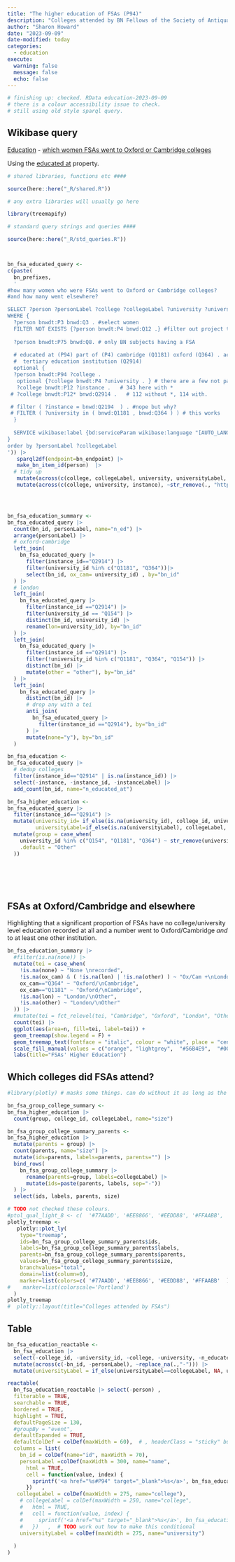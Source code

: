 ```yaml
---
title: "The higher education of FSAs (P94)"
description: "Colleges attended by BN Fellows of the Society of Antiquaries"
author: "Sharon Howard"
date: "2023-09-09"
date-modified: today
categories: 
  - education
execute: 
  warning: false
  message: false
  echo: false 
---
```


```r
# finishing up: checked. RData education-2023-09-09
# there is a colour accessibility issue to check.
# still using old style sparql query.
```

## Wikibase query

[Education](https://beyond-notability.wikibase.cloud/wiki/Project:SPARQL/examples#Education) - [which women FSAs went to Oxford or Cambridge colleges](https://beyond-notability.wikibase.cloud/wiki/Project:SPARQL/examples#Women_who_were_FSAs_who_went_to_Oxford_or_Cambridge_colleges)

Using the [educated at](https://beyond-notability.wikibase.cloud/wiki/Property:P94) property.

```r
# shared libraries, functions etc ####

source(here::here("_R/shared.R"))

# any extra libraries will usually go here 

library(treemapify)

# standard query strings and queries ####

source(here::here("_R/std_queries.R"))



bn_fsa_educated_query <-
c(paste(
  bn_prefixes,
  '
#how many women who were FSAs went to Oxford or Cambridge colleges?
#and how many went elsewhere?

SELECT ?person ?personLabel ?college ?collegeLabel ?university ?universityLabel ?instanceLabel ?instance
WHERE {  
  ?person bnwdt:P3 bnwd:Q3 . #select women
  FILTER NOT EXISTS {?person bnwdt:P4 bnwd:Q12 .} #filter out project team
  
  ?person bnwdt:P75 bnwd:Q8. # only BN subjects having a FSA 
  
  # educated at (P94) part of (P4) cambridge (Q1181) oxford (Q364) . academic degree is P59.
  #  tertiary education institution (Q2914)
  optional {
  ?person bnwdt:P94 ?college .  
   optional {?college bnwdt:P4 ?university . } # there are a few not part of something
   ?college bnwdt:P12 ?instance .   # 343 here with * 
 # ?college bnwdt:P12* bnwd:Q2914 .   # 112 without *, 114 with.

 # filter ( ?instance = bnwd:Q2194  ) . #nope but why?
 # FILTER ( ?university in ( bnwd:Q1181 , bnwd:Q364 ) ) # this works
  }
  
  SERVICE wikibase:label {bd:serviceParam wikibase:language "[AUTO_LANGUAGE],en-gb,en".}
}
order by ?personLabel ?collegeLabel
')) |>
   sparql2df(endpoint=bn_endpoint) |>
   make_bn_item_id(person)  |>
  # tidy up
   mutate(across(c(college, collegeLabel, university, universityLabel, instance, instanceLabel), ~na_if(., ""))) |>
   mutate(across(c(college, university, instance), ~str_remove(., "https://beyond-notability.wikibase.cloud/entity/"), .names = "{.col}_id")) 




bn_fsa_education_summary <-
bn_fsa_educated_query |>
  count(bn_id, personLabel, name="n_ed") |>
  arrange(personLabel) |>
  # oxford-cambridge
  left_join(
    bn_fsa_educated_query |>
      filter(instance_id=="Q2914") |>
      filter(university_id %in% c("Q1181", "Q364"))|>
      select(bn_id, ox_cam= university_id) , by="bn_id"
  ) |>
  # london
  left_join(
    bn_fsa_educated_query |>
      filter(instance_id =="Q2914") |>
      filter(university_id == "Q154") |>
      distinct(bn_id, university_id) |>
      rename(lon=university_id), by="bn_id"
  ) |>
  left_join(
    bn_fsa_educated_query |>
      filter(instance_id =="Q2914") |>
      filter(!university_id %in% c("Q1181", "Q364", "Q154")) |>
      distinct(bn_id) |>
      mutate(other = "other"), by="bn_id"
  ) |>
  left_join(
    bn_fsa_educated_query |>
      distinct(bn_id) |>
      # drop any with a tei
      anti_join(
        bn_fsa_educated_query |>
          filter(instance_id =="Q2914"), by="bn_id"
      ) |>
      mutate(none="y"), by="bn_id"
  )

bn_fsa_education <-
bn_fsa_educated_query |>
  # dedup colleges
  filter(instance_id=="Q2914" | is.na(instance_id)) |>
  select(-instance, -instance_id, -instanceLabel) |> 
  add_count(bn_id, name="n_educated_at")

bn_fsa_higher_education <-
bn_fsa_educated_query |>
  filter(instance_id=="Q2914") |>
  mutate(university_id= if_else(is.na(university_id), college_id, university_id),
         universityLabel=if_else(is.na(universityLabel), collegeLabel, universityLabel)) |>
  mutate(group = case_when(
    university_id %in% c("Q154", "Q1181", "Q364") ~ str_remove(universityLabel, "University of *" ),
    .default = "Other"
  )) 







```

## FSAs at Oxford/Cambridge and elsewhere

Highlighting that a significant proportion of FSAs have no college/university level education recorded at all and a number went to Oxford/Cambridge *and* to at least one other institution.

```r
bn_fsa_education_summary |>
  #filter(is.na(none)) |>
  mutate(tei = case_when(
    !is.na(none) ~ "None \nrecorded",
    !is.na(ox_cam) & ( !is.na(lon) | !is.na(other) ) ~ "Ox/Cam +\nLondon/Other",
    ox_cam=="Q364" ~ "Oxford/\nCambridge",
    ox_cam=="Q1181" ~ "Oxford/\nCambridge",
    !is.na(lon) ~ "London/\nOther",
    !is.na(other) ~ "London/\nOther"
  )) |>
  #mutate(tei = fct_relevel(tei, "Cambridge", "Oxford", "London", "Other")) |>
  count(tei) |>
  ggplot(aes(area=n, fill=tei, label=tei)) +
  geom_treemap(show.legend = F) +
  geom_treemap_text(fontface = "italic", colour = "white", place = "centre", grow = TRUE) +
  scale_fill_manual(values = c("orange", "lightgrey",  "#56B4E9",  "#0072B2")) + # i think this ordering is alphabetical
  labs(title="FSAs' Higher Education")
```


## Which colleges did FSAs attend?

```r
#library(plotly) # masks some things. can do without it as long as the plot doesn't get too complicated.
```

```r
bn_fsa_group_college_summary <-
bn_fsa_higher_education |>
  count(group, college_id, collegeLabel, name="size")

bn_fsa_group_college_summary_parents <-
bn_fsa_higher_education |>
  mutate(parents = group) |>
  count(parents, name="size") |>
  mutate(ids=parents, labels=parents, parents="") |>
  bind_rows(
    bn_fsa_group_college_summary |>
      rename(parents=group, labels=collegeLabel) |>
      mutate(ids=paste(parents, labels, sep="-"))
  ) |>
  select(ids, labels, parents, size)


```


```r
# TODO not checked these colours.
#ptol_qual_light_8 <- c(  '#77AADD', '#EE8866', '#EEDD88', '#FFAABB', '#99DDFF', '#44BB99', '#BBCC33', '#AAAA00', '#DDDDDD' )
plotly_treemap <-
   plotly::plot_ly(
    type="treemap",
    ids=bn_fsa_group_college_summary_parents$ids,
    labels=bn_fsa_group_college_summary_parents$labels,
    parents=bn_fsa_group_college_summary_parents$parents,
    values=bn_fsa_group_college_summary_parents$size,
    branchvalues="total",
    domain=list(column=0),
    marker=list(colors=c( '#77AADD', '#EE8866', '#EEDD88', '#FFAABB'  ))
#    marker=list(colorscale='Portland')
  )
plotly_treemap 
#  plotly::layout(title="Colleges attended by FSAs")
```



## Table


```r
bn_fsa_education_reactable <-
  bn_fsa_education |>
  select(-college_id, -university_id, -college, -university, -n_educated_at) |> 
  mutate(across(c(-bn_id, -personLabel), ~replace_na(.,"-"))) |>
  mutate(universityLabel = if_else(universityLabel==collegeLabel, NA, universityLabel))

reactable(
  bn_fsa_education_reactable |> select(-person) ,
  filterable = TRUE,
  searchable = TRUE,
  bordered = TRUE,
  highlight = TRUE,
  defaultPageSize = 130,
  #groupBy = "event",
  defaultExpanded = TRUE,
  defaultColDef = colDef(maxWidth = 60),  # , headerClass = "sticky" but i think it has to be fixed height to use this
  columns = list(
    bn_id = colDef(name="id", maxWidth = 70),
    personLabel =colDef(maxWidth = 300, name="name",
      html = TRUE,
      cell = function(value, index) {
        sprintf('<a href="%s#P94" target="_blank">%s</a>', bn_fsa_education_reactable$person[index], value)
      })   ,
   collegeLabel = colDef(maxWidth = 275, name="college"),
    # collegeLabel = colDef(maxWidth = 250, name="college",
    #   html = TRUE,
    #   cell = function(value, index) {
    #     sprintf('<a href="%s" target="_blank">%s</a>', bn_fsa_education$college[index], value)
    #   })   ,  # TODO work out how to make this conditional
    universityLabel = colDef(maxWidth = 275, name="university")
    
  )
)
```
